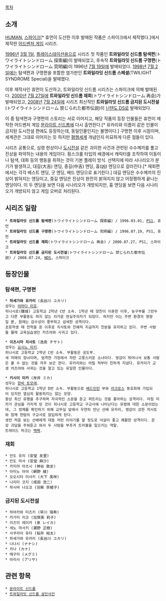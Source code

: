{{{+1 トワイライトシンドローム}}}
{{{+1 TWILIGHT SYNDROME}}}

[[목차]]

== 소개 ==
[[휴먼|HUMAN]], [[스파이크 춘소프트|스파이크]][* 휴먼이 도산한 이후 발매된 작품은 스파이크에서 제작했다.]에서 제작한 [[어드벤처 게임]] 시리즈.

[[1996년]] [[3월 1일]], [[플레이스테이션]]용으로 시리즈 첫 작품인 '''트와일라잇 신드롬 탐색편'''(トワイライトシンドローム 探索編)이 발매되었고, 후속작 '''트와일라잇 신드롬 구명편'''(トワイライトシンドローム 究明編)이 1996년 [[7월 19일]]에 발매되었다. [[1998년]] [[7월 2일]]에는 탐색편과 구명편을 포함한 염가판인 '''트와일라잇 신드롬 스페셜'''(TWILIGHT SYNDROME Special)을 발매했다.

이후 제작사인 휴먼이 도산하고, 트와일라잇 신드롬 시리즈는 스파이크에 의해 발매된다. [[2000년]] [[7월 27일]]에 '''트와일라잇 신드롬 재회'''(トワイライトシンドローム 再会)가 발매되었고, [[2008년]] [[7월 24일]]에 시리즈 최신작인 '''트와일라잇 신드롬 금지된 도시전설'''(トワイライトシンドローム 禁じられた都市伝説)이 [[닌텐도 DS]]로 발매되었다.

이 중 탐색편과 구명편의 스토리는 서로 이어지고, 해당 작품의 등장 인물들은 휴먼이 제작한 어드벤처 게임 [[문라이트 신드롬]]에 다시 출연한다.[* 유카리와 이름이 같은 인물이 금지된 도시전설 편에도 등장하는데, 동일인물인지는 불명이다.] 구명편 이후 시점이며, 세계관은 그대로 이어지는 듯 하지만 [[평행세계]] 개념인지 미묘하게 다른 점들이 있다.

시리즈 공통으로, 심령 현상이나 [[도시전설]] 같은 괴이한 사건과 관련된 수수께끼를 풀고 진상을 파악하는 내용의 게임이다. 횡스크롤 타입의 배경에서 캐릭터를 조작하여 이동이나 탐색, 대화 등의 행동을 취하는 것이 기본 플레이 방식. 선택지에 따라 시나리오가 분기가 발생하고, 대길(大吉) 엔딩, 중길(中吉) 엔딩, 흉(凶) 엔딩으로 갈라진다.[* 재회편에서는 각각 베스트 엔딩, 굿 엔딩, 배드 엔딩으로 표기한다.] 대길 엔딩은 수수께끼의 진상이 밝혀지는 엔딩이고, 중길 엔딩은 진상이 완전히 밝혀지지 않고 어정쩡하게 끝나는 엔딩이다. 이 두 엔딩을 보면 다음 시나리오가 개방되지만, 흉 엔딩을 보면 다음 시나리오가 개방되지 않고 게임 오버로 처리된다.

== 시리즈 일람 ==
 * '''트와일라잇 신드롬 탐색편'''(トワイライトシンドローム 探索編) / 1996.03.01, [[플레이스테이션|PS1]], 휴먼
 * '''트와일라잇 신드롬 구명편'''(トワイライトシンドローム 究明編) / 1996.07.19, PS1, 휴먼
 * '''트와일라잇 신드롬 재회'''(トワイライトシンドローム 再会) / 2000.07.27, PS1, 스파이크
 * '''트와일라잇 신드롬 금지된 도시전설'''(トワイライトシンドローム 禁じられた都市伝説) / 2008.07.24, [[NDS]], 스파이크

== 등장인물 ==
=== 탐색편, 구명편 ===
 * '''하세가와 유카리''' (長谷川 ユカリ)
 성우는 [[야마다 미호]].
 히나시로(雛城) 고등학교 2학년 C반 소속. 1학년 때 양친이 이혼한 이후, 농구부를 그만두고 다른 부활동도 하지 않는 차가운 현실주의자가 되었다. 하지만 이는 주변 환경의 영향일 뿐, 원래는 감수성이 풍부하고 섬세한 성격이다.
 초등학생 때 전학을 온 이후로 치사토와 친해져 지금까지 친분을 유지하고 있다. 주변 사람들 몰래 교육실습생인 카즈야와 사귀고 있다.

 * '''이츠시마 치사토''' (逸島 チサト)
 성우는 [[요시노 미키]].
 히나시로 고등학교 2학년 C반 소속. 부활동은 궁도부.
 세 자매의 장녀이며, 엄격한 가정에서 자란 고풍스러운 소녀이다. 영감이 뛰어나서 보통 사람은 볼 수 없는 것을 자주 보곤 한다. 유카리와는 어릴 적부터 친하게 지냈다. 유카리가 교생 카즈야와 사귀는 것을 알고 있는 유일한 인물이다.

 * '''키시이 미카''' (岸井 ミカ)
 성우는 [[한바 토모에]].
 히나시로 고등학교 1학년 D반 소속. 부활동으로 [[배드민턴]] 부와 [[라크로스]] 동호회에 가입되어 있지만 열심히 활동하지는 않는 모양.
 항상 최신 유행을 추구하며 자극적인 소문을 듣고 퍼트리는 것을 좋아하는 성격이다. 마침 미카가 관심을 가지게 된 것이 히나시로 고등학교 구교사에 나타난다는 유령에 대한 소문이었는데, 그 정체를 확인하기 위해 교무실 앞에서 우연히 만난 선배 유카리, 영감이 강한 치사토와 함께 한밤의 구교사로 잠입하게 된다.
 생전 처음 보는 선배에게 대뜸 저런 이야기를 할 정도로 넉살이 좋고 쾌활한 성격이다. 온갖 괴담을 주워듣고 와서 두 사람을 부추겨 트러블을 일으키는 역할.
 트레이드 마크는 [[백팩]].
=== 재회 ===
 * 안도 유리 (安堂 友里)
 * 안도 마사 (安堂 麻沙)
 * 카미야 아츠시 (神谷 敦史)
 * 아미노 아야 (網野 綾)
 * 오오시타 미사키 (大下 美咲)
 * 나리타 코지 (成田 浩二)
 * 하시바 나오코 (羽柴 奈緒子)
=== 금지된 도시전설 ===
 * 하야카와 미즈키 (早川 瑞希)
 * 카가미 리코 (加賀美 莉子)
 * 이즈미 레이카 (泉 レイカ)
 * 세노 마사키 (瀬野 正樹)
 * 사쿠라이 유타 (桜井 裕太)
 * 하세가와 유카리 (長谷川 ユカリ)
 * 나나시 (ナナシ)
 * 카나 (カナ)
 * 메구미 (メグミ)
 * 아리사 (アリサ)
== 관련 항목 ==
 * [[문라이트 신드롬]]
 * [[트와일라잇 신드롬 살인사건]]
